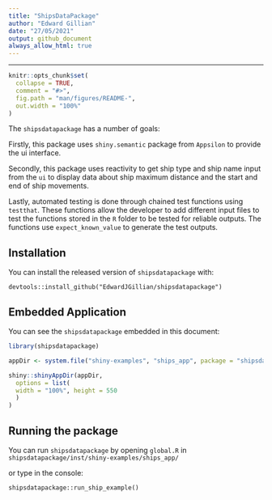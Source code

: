 ```yaml
---
title: "ShipsDataPackage"
author: "Edward Gillian"
date: "27/05/2021"
output: github_document
always_allow_html: true
---
```



---

<!-- README.md is generated from README.Rmd. Please edit that file -->

```r
knitr::opts_chunk$set(
  collapse = TRUE,
  comment = "#>",
  fig.path = "man/figures/README-",
  out.width = "100%"
)
```

<!-- badges: start -->
<!-- badges: end -->

The `shipsdatapackage` has a number of goals: 


Firstly, this package uses `shiny.semantic` package from `Appsilon` to provide the ui interface.

Secondly, this package uses reactivity to get ship type and ship name input from the `ui` to display data about ship maximum distance and the start and end of ship movements.

Lastly, automated testing is done through chained test functions using `testthat`. These functions allow the developer to add different input files to test the functions stored in the `R` folder to be tested for reliable outputs. The functions use `expect_known_value` to generate the test outputs.

## Installation

You can install the released version of `shipsdatapackage` with:

```
devtools::install_github("EdwardJGillian/shipsdatapackage")
```

## Embedded Application

You can see the `shipsdatapackage` embedded in this document:

```r
library(shipsdatapackage)

appDir <- system.file("shiny-examples", "ships_app", package = "shipsdatapackage")

shiny::shinyAppDir(appDir,
  options = list(
  width = "100%", height = 550
  )
)
```

## Running the package

You can run `shipsdatapackage` by opening `global.R` in `shipsdatapackage/inst/shiny-examples/ships_app/`

or type in the console:

```
shipsdatapackage::run_ship_example()
```
